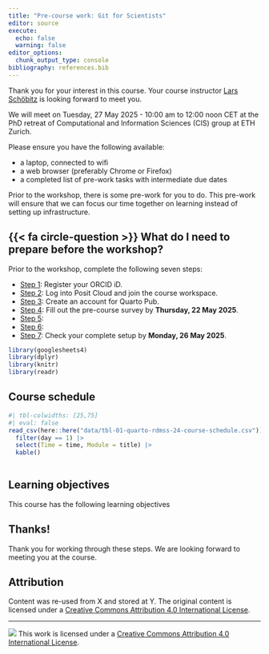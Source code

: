```yaml
---
title: "Pre-course work: Git for Scientists"
editor: source
execute: 
  echo: false
  warning: false
editor_options: 
  chunk_output_type: console
bibliography: references.bib
---
```


Thank you for your interest in this course. Your course instructor [Lars Schöbitz](https://ghe.ethz.ch/about/people/person-detail.MjkyODc2.TGlzdC80MTI2LC0xNDYwMDMwNTU3.html) is looking forward to meet you. 

We will meet on Tuesday, 27 May 2025 - 10:00 am to 12:00 noon CET at the PhD retreat of Computational and Information Sciences (CIS) group at ETH Zurich.

Please ensure you have the following available:

-   a laptop, connected to wifi
-   a web browser (preferably Chrome or Firefox)
-   a completed list of pre-work tasks with intermediate due dates

[Prior to the workshop, there is some pre-work for you to do]{.highlight-yellow}. This pre-work will ensure that we can focus our time together on learning instead of setting up infrastructure.

## {{< fa circle-question >}} What do I need to prepare before the workshop?

Prior to the workshop, complete the following seven steps:

-   [Step 1](0-1-pre-work/01-element.html): Register your ORCID iD.
-   [Step 2](0-1-pre-work/02-install-r.html): Log into Posit Cloud and join the course workspace.
-   [Step 3](0-1-pre-work/03-github-acc.html): Create an account for Quarto Pub.
-   [Step 4](0-1-pre-work/04-survey.html): Fill out the pre-course survey by [**Thursday, 22 May 2025**]{.highlight-yellow}.
-   [Step 5](0-1-pre-work/05-github-pat.html): 
-   [Step 6](0-1-pre-work/06-install-git.html): 
-   [Step 7](0-1-pre-work/07-first-repo.html): Check your complete setup by [**Monday, 26 May 2025**]{.highlight-yellow}.

```r
library(googlesheets4)
library(dplyr)
library(knitr)
library(readr)
```

## Course schedule

```r
#| tbl-colwidths: [25,75]
#| eval: false 
read_csv(here::here("data/tbl-01-quarto-rdmss-24-course-schedule.csv")) |> 
  filter(day == 1) |> 
  select(Time = time, Module = title) |> 
  kable()
  
```

## Learning objectives

This course has the following learning objectives


## Thanks!

Thank you for working through these steps. We are looking forward to meeting you at the course.

## Attribution

Content was re-used from X and stored at Y. The original content is licensed under a [Creative Commons Attribution 4.0 International License](https://creativecommons.org/licenses/by/4.0/).

------------------------------------------------------------------------

![](https://i.creativecommons.org/l/by/4.0/88x31.png) This work is licensed under a [Creative Commons Attribution 4.0 International License](https://creativecommons.org/licenses/by/4.0/).

